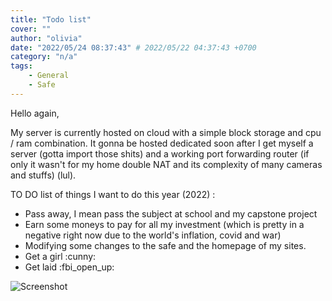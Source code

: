 ```yaml
---
title: "Todo list"
cover: ""
author: "olivia"
date: "2022/05/24 08:37:43" # 2022/05/22 04:37:43 +0700
category: "n/a"
tags:
    - General
    - Safe
---
```


Hello again,

My server is currently hosted on cloud with a simple block storage and cpu / ram combination. 
It gonna be hosted dedicated soon after I get myself a server (gotta import those shits) and a working port forwarding router (if only it wasn't for my home double NAT and its complexity of many cameras and stuffs) (lul).

TO DO list of things I want to do this year (2022) : 
  - Pass away, I mean pass the subject at school and my capstone project
  - Earn some moneys to pay for all my investment (which is pretty in a negative right now due to the world's inflation, covid and war)
  - Modifying some changes to the safe and the homepage of my sites.
  - Get a girl :cunny:
  - Get laid :fbi_open_up:

![Screenshot](./fbi-open-up.png)
